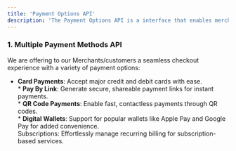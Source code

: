 ```yaml
---
title: 'Payment Options API'
description: 'The Payment Options API is a interface that enables merchants, developers, and payment service providers to integrate and manage various payment methods into their platforms seamlessly. It is typically used in e-commerce and digital services to enhance user experiences by providing multiple payment options.'
---
```


### 1. Multiple Payment Methods API

We are offering to our Merchants/customers a seamless checkout experience with a variety of payment options:
   * **Card Payments**: Accept major credit and debit cards with ease.  
    * **Pay By Link**: Generate secure, shareable payment links for instant payments.  
    * **QR Code Payments**: Enable fast, contactless payments through QR codes.  
    * **Digital Wallets**: Support for popular wallets like Apple Pay and Google Pay for added convenience.  
   Subscriptions: Effortlessly manage recurring billing for subscription-based services.  
